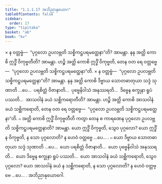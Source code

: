 ```yaml
---
title: "1.1.1.17 အဘိညာနုယောဂ"
tableOfContents: false
sidebar:
  order: 17
type: "tipitaka"
basket: "ab"
book: "kv"
---
```



<DynamicBreadcrumb />

<Division number="193" book="kv" e="ch" v="32" p="50">

<Paragraph number="321" book="kv">
× န ဝတ္တဗ္ဗံ—  “ပုဂ္ဂလော ဥပလဗ္ဘတိ သစ္စိကဋ္ဌပရမတ္ထေနာ”တိ? အာမန္တာ. နနု အတ္ထိ ကောစိ ဣဒ္ဓိံ ဝိကုဗ္ဗတီတိ? အာမန္တာ. ဟဉ္စိ အတ္ထိ ကောစိ ဣဒ္ဓိံ ဝိကုဗ္ဗတိ, တေန ဝတ ရေ ဝတ္တဗ္ဗေ—  “ပုဂ္ဂလော ဥပလဗ္ဘတိ သစ္စိကဋ္ဌပရမတ္ထေနာ”တိ.
</Paragraph>

</Division>
<Division number="194" book="kv" e="ch" v="32" p="50">

<Paragraph number="322" book="kv">
× န ဝတ္တဗ္ဗံ—  “ပုဂ္ဂလော ဥပလဗ္ဘတိ သစ္စိကဋ္ဌပရမတ္ထေနာ”တိ? အာမန္တာ. နနု အတ္ထိ ကောစိ ဒိဗ္ဗာယ သောတဓာတုယာ သဒ္ဒံ သုဏာတိ …ပေ…  ပရစိတ္တံ ဝိဇာနာတိ…  ပုဗ္ဗေနိဝါသံ အနုဿရတိ…  ဒိဗ္ဗေန စက္ခုနာ ရူပံ ပဿတိ…  အာသဝါနံ ခယံ သစ္ဆိကရောတီတိ? အာမန္တာ. ဟဉ္စိ အတ္ထိ ကောစိ အာသဝါနံ ခယံ သစ္ဆိကရောတိ, တေန ဝတ ရေ ဝတ္တဗ္ဗေ—  “ပုဂ္ဂလော ဥပလဗ္ဘတိ သစ္စိကဋ္ဌပရမတ္ထေနာ”တိ.
</Paragraph>

</Division>
<Division number="195" book="kv" e="ch" v="32" p="50">

<Paragraph number="323" book="kv">
๐ အတ္ထိ ကောစိ ဣဒ္ဓိံ ဝိကုဗ္ဗတီတိ ကတွာ တေန စ ကာရဏေန ပုဂ္ဂလော ဥပလဗ္ဘတိ သစ္စိကဋ္ဌပရမတ္ထေနာတိ? အာမန္တာ. ယော ဣဒ္ဓိံ ဝိကုဗ္ဗတိ, သွေဝ ပုဂ္ဂလော? ယော ဣဒ္ဓိံ န ဝိကုဗ္ဗတိ, န သော ပုဂ္ဂလောတိ? န ဟေဝံ ဝတ္တဗ္ဗေ …ပေ… .
</Paragraph>

</Division>
<Division number="196" book="kv" e="ch" v="32" p="50">

<Paragraph number="324" book="kv">
๐ ယော ဒိဗ္ဗာယ သောတဓာတုယာ သဒ္ဒံ သုဏာတိ …ပေ…  ယော ပရစိတ္တံ ဝိဇာနာတိ…  ယော ပုဗ္ဗေနိဝါသံ အနုဿရတိ…  ယော ဒိဗ္ဗေန စက္ခုနာ ရူပံ ပဿတိ…  ယော အာသဝါနံ ခယံ သစ္ဆိကရောတိ, သွေဝ ပုဂ္ဂလော? ယော အာသဝါနံ ခယံ န သစ္ဆိကရောတိ, န သော ပုဂ္ဂလောတိ? န ဟေဝံ ဝတ္တဗ္ဗေ …ပေ… .

</Paragraph>
</Division>

<Paragraph number="325" type="center" book="kv">
အဘိညာနုယောဂေါ.
</Paragraph>